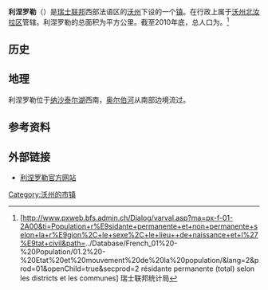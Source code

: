 {{瑞士市镇信息框
 | 市镇名称= 利涅罗勒
 | 原文名称             = {{lang|fr|Lignerolle}}
 | 图片                = Lignerolle preghejo 084.JPG
 | 纹章 = Lignerolle-coat_of_arms.svg
 | 语言                   = [[法语|法语]]
 | 所属州               = 沃州
 | iso-code-region = 
 | 所属区               = [[沃州北汝拉区|沃州北汝拉区]]
 | lat_d=46|lat_m=44|lat_NS=N|long_d=6|long_m=27|long_EW=E
 | 邮政编码        = 1357
 | 市镇代码        = 5755
 | 面积                 = {{smn|10.66|5|100}}
 | 平均海拔        =  760
 | 人口               = {{smn|385|6}}
 | 主页  = www.lignerolle.ch
 | 市镇长           = Jean-Claude Nicod
 | 相邻市镇             = 
 | 友好城市             = 
|地图文件             = Karte Gemeinde Lignerolle 2012.png
|}}
'''利涅罗勒'''（{{lang-fr|Lignerolle}}）是[[瑞士联邦|瑞士联邦]]西部法语区的[[沃州|沃州]]下设的一个[[瑞士市镇|镇]]。在行政上属于[[沃州北汝拉区|沃州北汝拉区]]管辖。利涅罗勒的总面积为{{smn|10.66|5|100}}平方公里。截至2010年底，总人口为{{smn|385|6}}。<ref>{{fr}}[http://www.pxweb.bfs.admin.ch/Dialog/varval.asp?ma=px-f-01-2A00&ti=Population+r%E9sidante+permanente+et+non+permanente+selon+la+r%E9gion%2C+le+sexe%2C+le+lieu++de+naissance+et+l%27%E9tat+civil&path=../Database/French_01%20-%20Population/01.2%20-%20Etat%20et%20mouvement%20de%20la%20population/&lang=2&prod=01&openChild=true&secprod=2 résidante permanente (total) selon les districts et les communes] {{Wayback|url=http://www.pxweb.bfs.admin.ch/Dialog/varval.asp?ma=px-f-01-2A00&ti=Population+r%E9sidante+permanente+et+non+permanente+selon+la+r%E9gion%2C+le+sexe%2C+le+lieu++de+naissance+et+l%27%E9tat+civil&path=..%2FDatabase%2FFrench_01%20-%20Population%2F01.2%20-%20Etat%20et%20mouvement%20de%20la%20population%2F&lang=2&prod=01&openChild=true&secprod=2 |date=20150102165023 }} 瑞士联邦统计局</ref>

==历史==

==地理==
利涅罗勒位于[[纳沙泰尔湖|纳沙泰尔湖]]西南，[[奥尔伯河|奥尔伯河]]从南部边境流过。

==参考资料==
{{reflist}}

==外部链接==
*{{fr}}[http://www.lignerolle.ch 利涅罗勒官方网站] {{Wayback|url=http://www.lignerolle.ch/ |date=20201026152041 }}

{{DEFAULTSORT:Lignerolle}}
{{沃州北汝拉区行政区划}}
[[Category:沃州的市镇|Category:沃州的市镇]]